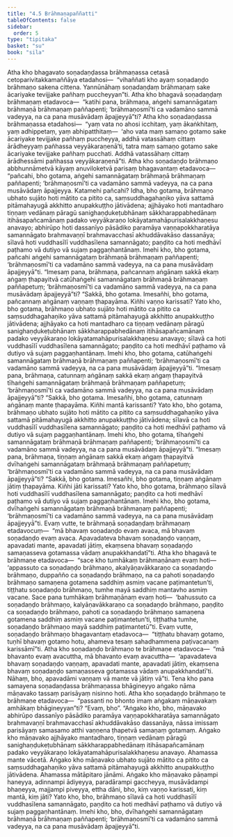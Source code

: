 ```yaml
---
title: "4.5 Brāhmaṇapaññatti"
tableOfContents: false
sidebar:
  order: 5
type: "tipitaka"
basket: "su"
book: "sila"
---
```



<DynamicBreadcrumb />

<Division number="309" book="sila">

<Paragraph number="476" book="sila">
Atha kho bhagavato soṇadaṇḍassa brāhmaṇassa cetasā cetoparivitakkamaññāya etadahosi—  “vihaññati kho ayaṃ soṇadaṇḍo brāhmaṇo sakena cittena. Yannūnāhaṃ soṇadaṇḍaṃ brāhmaṇaṃ sake ācariyake tevijjake pañhaṃ puccheyyan”ti. Atha kho bhagavā soṇadaṇḍaṃ brāhmaṇaṃ etadavoca—  “katihi pana, brāhmaṇa, aṅgehi samannāgataṃ brāhmaṇā brāhmaṇaṃ paññapenti; ‘brāhmaṇosmī’ti ca vadamāno sammā vadeyya, na ca pana musāvādaṃ āpajjeyyā”ti?
</Paragraph>

</Division>
<Division number="310" book="sila">

<Paragraph number="477" book="sila">
Atha kho soṇadaṇḍassa brāhmaṇassa etadahosi—  “yaṃ vata no ahosi icchitaṃ, yaṃ ākaṅkhitaṃ, yaṃ adhippetaṃ, yaṃ abhipatthitaṃ—  ‘aho vata maṃ samaṇo gotamo sake ācariyake tevijjake pañhaṃ puccheyya, addhā vatassāhaṃ cittaṃ ārādheyyaṃ pañhassa veyyākaraṇenā’ti, tatra maṃ samaṇo gotamo sake ācariyake tevijjake pañhaṃ pucchati. Addhā vatassāhaṃ cittaṃ ārādhessāmi pañhassa veyyākaraṇenā”ti.
</Paragraph>

</Division>
<Division number="311" book="sila">

<Paragraph number="478" book="sila">
Atha kho soṇadaṇḍo brāhmaṇo abbhunnāmetvā kāyaṃ anuviloketvā parisaṃ bhagavantaṃ etadavoca—  “pañcahi, bho gotama, aṅgehi samannāgataṃ brāhmaṇā brāhmaṇaṃ paññapenti; ‘brāhmaṇosmī’ti ca vadamāno sammā vadeyya, na ca pana musāvādaṃ āpajjeyya. Katamehi pañcahi? Idha, bho gotama, brāhmaṇo ubhato sujāto hoti mātito ca pitito ca, saṃsuddhagahaṇiko yāva sattamā pitāmahayugā akkhitto anupakkuṭṭho jātivādena; ajjhāyako hoti mantadharo tiṇṇaṃ vedānaṃ pāragū sanighaṇḍukeṭubhānaṃ sākkharappabhedānaṃ itihāsapañcamānaṃ padako veyyākaraṇo lokāyatamahāpurisalakkhaṇesu anavayo; abhirūpo hoti dassanīyo pāsādiko paramāya vaṇṇapokkharatāya samannāgato brahmavaṇṇī brahmavacchasī akhuddāvakāso dassanāya; sīlavā hoti vuddhasīlī vuddhasīlena samannāgato; paṇḍito ca hoti medhāvī paṭhamo vā dutiyo vā sujaṃ paggaṇhantānaṃ. Imehi kho, bho gotama, pañcahi aṅgehi samannāgataṃ brāhmaṇā brāhmaṇaṃ paññapenti; ‘brāhmaṇosmī’ti ca vadamāno sammā vadeyya, na ca pana musāvādaṃ āpajjeyyā”ti.
</Paragraph>

<Paragraph number="479" book="sila">
“Imesaṃ pana, brāhmaṇa, pañcannaṃ aṅgānaṃ sakkā ekaṃ aṅgaṃ ṭhapayitvā catūhaṅgehi samannāgataṃ brāhmaṇā brāhmaṇaṃ paññapetuṃ; ‘brāhmaṇosmī’ti ca vadamāno sammā vadeyya, na ca pana musāvādaṃ āpajjeyyā”ti? “Sakkā, bho gotama. Imesañhi, bho gotama, pañcannaṃ aṅgānaṃ vaṇṇaṃ ṭhapayāma. Kiñhi vaṇṇo karissati? Yato kho, bho gotama, brāhmaṇo ubhato sujāto hoti mātito ca pitito ca saṃsuddhagahaṇiko yāva sattamā pitāmahayugā akkhitto anupakkuṭṭho jātivādena; ajjhāyako ca hoti mantadharo ca tiṇṇaṃ vedānaṃ pāragū sanighaṇḍukeṭubhānaṃ sākkharappabhedānaṃ itihāsapañcamānaṃ padako veyyākaraṇo lokāyatamahāpurisalakkhaṇesu anavayo; sīlavā ca hoti vuddhasīlī vuddhasīlena samannāgato; paṇḍito ca hoti medhāvī paṭhamo vā dutiyo vā sujaṃ paggaṇhantānaṃ. Imehi kho, bho gotama, catūhaṅgehi samannāgataṃ brāhmaṇā brāhmaṇaṃ paññapenti; ‘brāhmaṇosmī’ti ca vadamāno sammā vadeyya, na ca pana musāvādaṃ āpajjeyyā”ti.
</Paragraph>

</Division>
<Division number="312" book="sila">

<Paragraph number="480" book="sila">
“Imesaṃ pana, brāhmaṇa, catunnaṃ aṅgānaṃ sakkā ekaṃ aṅgaṃ ṭhapayitvā tīhaṅgehi samannāgataṃ brāhmaṇā brāhmaṇaṃ paññapetuṃ; ‘brāhmaṇosmī’ti ca vadamāno sammā vadeyya, na ca pana musāvādaṃ āpajjeyyā”ti? “Sakkā, bho gotama. Imesañhi, bho gotama, catunnaṃ aṅgānaṃ mante ṭhapayāma. Kiñhi mantā karissanti? Yato kho, bho gotama, brāhmaṇo ubhato sujāto hoti mātito ca pitito ca saṃsuddhagahaṇiko yāva sattamā pitāmahayugā akkhitto anupakkuṭṭho jātivādena; sīlavā ca hoti vuddhasīlī vuddhasīlena samannāgato; paṇḍito ca hoti medhāvī paṭhamo vā dutiyo vā sujaṃ paggaṇhantānaṃ. Imehi kho, bho gotama, tīhaṅgehi samannāgataṃ brāhmaṇā brāhmaṇaṃ paññapenti; ‘brāhmaṇosmī’ti ca vadamāno sammā vadeyya, na ca pana musāvādaṃ āpajjeyyā”ti.
</Paragraph>

<Paragraph number="481" book="sila">
“Imesaṃ pana, brāhmaṇa, tiṇṇaṃ aṅgānaṃ sakkā ekaṃ aṅgaṃ ṭhapayitvā dvīhaṅgehi samannāgataṃ brāhmaṇā brāhmaṇaṃ paññapetuṃ; ‘brāhmaṇosmī’ti ca vadamāno sammā vadeyya, na ca pana musāvādaṃ āpajjeyyā”ti? “Sakkā, bho gotama. Imesañhi, bho gotama, tiṇṇaṃ aṅgānaṃ jātiṃ ṭhapayāma. Kiñhi jāti karissati? Yato kho, bho gotama, brāhmaṇo sīlavā hoti vuddhasīlī vuddhasīlena samannāgato; paṇḍito ca hoti medhāvī paṭhamo vā dutiyo vā sujaṃ paggaṇhantānaṃ. Imehi kho, bho gotama, dvīhaṅgehi samannāgataṃ brāhmaṇā brāhmaṇaṃ paññapenti; ‘brāhmaṇosmī’ti ca vadamāno sammā vadeyya, na ca pana musāvādaṃ āpajjeyyā”ti.
</Paragraph>

</Division>
<Division number="313" book="sila">

<Paragraph number="482" book="sila">
Evaṃ vutte, te brāhmaṇā soṇadaṇḍaṃ brāhmaṇaṃ etadavocuṃ—  “mā bhavaṃ soṇadaṇḍo evaṃ avaca, mā bhavaṃ soṇadaṇḍo evaṃ avaca. Apavadateva bhavaṃ soṇadaṇḍo vaṇṇaṃ, apavadati mante, apavadati jātiṃ, ekaṃsena bhavaṃ soṇadaṇḍo samaṇasseva gotamassa vādaṃ anupakkhandatī”ti.
</Paragraph>

</Division>
<Division number="314" book="sila">

<Paragraph number="483" book="sila">
Atha kho bhagavā te brāhmaṇe etadavoca—  “sace kho tumhākaṃ brāhmaṇānaṃ evaṃ hoti—  ‘appassuto ca soṇadaṇḍo brāhmaṇo, akalyāṇavākkaraṇo ca soṇadaṇḍo brāhmaṇo, duppañño ca soṇadaṇḍo brāhmaṇo, na ca pahoti soṇadaṇḍo brāhmaṇo samaṇena gotamena saddhiṃ asmiṃ vacane paṭimantetun’ti, tiṭṭhatu soṇadaṇḍo brāhmaṇo, tumhe mayā saddhiṃ mantavho asmiṃ vacane. Sace pana tumhākaṃ brāhmaṇānaṃ evaṃ hoti—  ‘bahussuto ca soṇadaṇḍo brāhmaṇo, kalyāṇavākkaraṇo ca soṇadaṇḍo brāhmaṇo, paṇḍito ca soṇadaṇḍo brāhmaṇo, pahoti ca soṇadaṇḍo brāhmaṇo samaṇena gotamena saddhiṃ asmiṃ vacane paṭimantetun’ti, tiṭṭhatha tumhe, soṇadaṇḍo brāhmaṇo mayā saddhiṃ paṭimantetū”ti.
</Paragraph>

</Division>
<Division number="315" book="sila">

<Paragraph number="484" book="sila">
Evaṃ vutte, soṇadaṇḍo brāhmaṇo bhagavantaṃ etadavoca—  “tiṭṭhatu bhavaṃ gotamo, tuṇhī bhavaṃ gotamo hotu, ahameva tesaṃ sahadhammena paṭivacanaṃ karissāmī”ti. Atha kho soṇadaṇḍo brāhmaṇo te brāhmaṇe etadavoca—  “mā bhavanto evaṃ avacuttha, mā bhavanto evaṃ avacuttha—  ‘apavadateva bhavaṃ soṇadaṇḍo vaṇṇaṃ, apavadati mante, apavadati jātiṃ, ekaṃsena bhavaṃ soṇadaṇḍo samaṇasseva gotamassa vādaṃ anupakkhandatī’ti. Nāhaṃ, bho, apavadāmi vaṇṇaṃ vā mante vā jātiṃ vā”ti.
</Paragraph>

</Division>
<Division number="316" book="sila">

<Paragraph number="485" book="sila">
Tena kho pana samayena soṇadaṇḍassa brāhmaṇassa bhāgineyyo aṅgako nāma māṇavako tassaṃ parisāyaṃ nisinno hoti. Atha kho soṇadaṇḍo brāhmaṇo te brāhmaṇe etadavoca—  “passanti no bhonto imaṃ aṅgakaṃ māṇavakaṃ amhākaṃ bhāgineyyan”ti? “Evaṃ, bho”. “Aṅgako kho, bho, māṇavako abhirūpo dassanīyo pāsādiko paramāya vaṇṇapokkharatāya samannāgato brahmavaṇṇī brahmavacchasī akhuddāvakāso dassanāya, nāssa imissaṃ parisāyaṃ samasamo atthi vaṇṇena ṭhapetvā samaṇaṃ gotamaṃ. Aṅgako kho māṇavako ajjhāyako mantadharo, tiṇṇaṃ vedānaṃ pāragū sanighaṇḍukeṭubhānaṃ sākkharappabhedānaṃ itihāsapañcamānaṃ padako veyyākaraṇo lokāyatamahāpurisalakkhaṇesu anavayo. Ahamassa mante vācetā. Aṅgako kho māṇavako ubhato sujāto mātito ca pitito ca saṃsuddhagahaṇiko yāva sattamā pitāmahayugā akkhitto anupakkuṭṭho jātivādena. Ahamassa mātāpitaro jānāmi. Aṅgako kho māṇavako pāṇampi haneyya, adinnampi ādiyeyya, paradārampi gaccheyya, musāvādampi bhaṇeyya, majjampi piveyya, ettha dāni, bho, kiṃ vaṇṇo karissati, kiṃ mantā, kiṃ jāti? Yato kho, bho, brāhmaṇo sīlavā ca hoti vuddhasīlī vuddhasīlena samannāgato, paṇḍito ca hoti medhāvī paṭhamo vā dutiyo vā sujaṃ paggaṇhantānaṃ. Imehi kho, bho, dvīhaṅgehi samannāgataṃ brāhmaṇā brāhmaṇaṃ paññapenti; ‘brāhmaṇosmī’ti ca vadamāno sammā vadeyya, na ca pana musāvādaṃ āpajjeyyā”ti.
</Paragraph>
</Division>